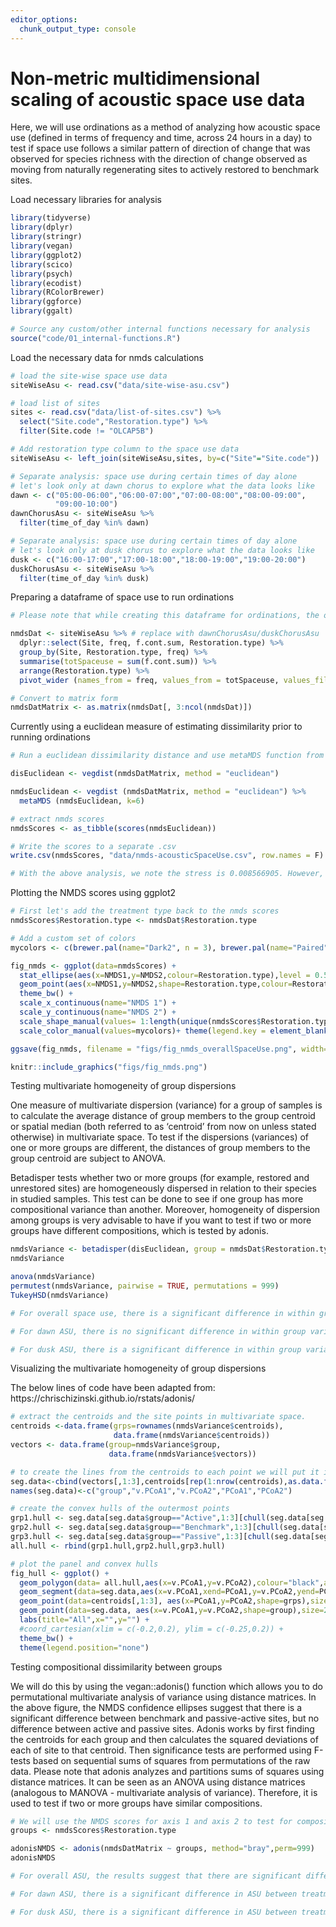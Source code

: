 ```yaml
---
editor_options: 
  chunk_output_type: console
---
```


# Non-metric multidimensional scaling of acoustic space use data

Here, we will use ordinations as a method of analyzing how acoustic space use (defined in terms of frequency and time, across 24 hours in a day) to test if space use follows a similar pattern of direction of change that was observed for species richness with the direction of change observed as moving from naturally regenerating sites to actively restored to benchmark sites. 

Load necessary libraries for analysis
```r
library(tidyverse)
library(dplyr)
library(stringr)
library(vegan)
library(ggplot2)
library(scico)
library(psych)
library(ecodist)
library(RColorBrewer)
library(ggforce)
library(ggalt)

# Source any custom/other internal functions necessary for analysis
source("code/01_internal-functions.R")
```

Load the necessary data for nmds calculations
```r
# load the site-wise space use data
siteWiseAsu <- read.csv("data/site-wise-asu.csv")

# load list of sites
sites <- read.csv("data/list-of-sites.csv") %>%
  select("Site.code","Restoration.type") %>%
  filter(Site.code != "OLCAP5B")

# Add restoration type column to the space use data
siteWiseAsu <- left_join(siteWiseAsu,sites, by=c("Site"="Site.code"))

# Separate analysis: space use during certain times of day alone
# let's look only at dawn chorus to explore what the data looks like
dawn <- c("05:00-06:00","06:00-07:00","07:00-08:00","08:00-09:00",
          "09:00-10:00")
dawnChorusAsu <- siteWiseAsu %>%
  filter(time_of_day %in% dawn)

# Separate analysis: space use during certain times of day alone
# let's look only at dusk chorus to explore what the data looks like
dusk <- c("16:00-17:00","17:00-18:00","18:00-19:00","19:00-20:00")
duskChorusAsu <- siteWiseAsu %>%
  filter(time_of_day %in% dusk)
```

Preparing a dataframe of space use to run ordinations
```r

# Please note that while creating this dataframe for ordinations, the overall acoustic space use (sum of f.cont.sum column) was calculated by frequency bin, irrespective of the time of day for a given site. In other words, for 24 hours of data, a single value of space use was obtained for a given frequency bin. The frequency bin was pivoted from long to wide and each column essentially corresponded to a frequency bin. Within that frequency bin, grouped for each site, an overall value of space use was computed. 

nmdsDat <- siteWiseAsu %>% # replace with dawnChorusAsu/duskChorusAsu 
  dplyr::select(Site, freq, f.cont.sum, Restoration.type) %>%
  group_by(Site, Restoration.type, freq) %>%
  summarise(totSpaceuse = sum(f.cont.sum)) %>%
  arrange(Restoration.type) %>%
  pivot_wider (names_from = freq, values_from = totSpaceuse, values_fill = list(totSpaceuse=0))

# Convert to matrix form
nmdsDatMatrix <- as.matrix(nmdsDat[, 3:ncol(nmdsDat)])
```


Currently using a euclidean measure of estimating dissimilarity prior to running ordinations
```r
# Run a euclidean dissimilarity distance and use metaMDS function from vegan to run ordinations

disEuclidean <- vegdist(nmdsDatMatrix, method = "euclidean")

nmdsEuclidean <- vegdist (nmdsDatMatrix, method = "euclidean") %>% 
  metaMDS (nmdsEuclidean, k=6)

# extract nmds scores
nmdsScores <- as_tibble(scores(nmdsEuclidean))

# Write the scores to a separate .csv
write.csv(nmdsScores, "data/nmds-acousticSpaceUse.csv", row.names = F)

# With the above analysis, we note the stress is 0.008566905. However, if stress is high, we should reposition the points in 2 dimensions in the direction of decreasing stress, and repeat until stress is below some threshold.**A good rule of thumb: stress < 0.05 provides an excellent representation in reduced dimensions, < 0.1 is great, < 0.2 is good/ok, and stress < 0.3 provides a poor representation.** To reiterate: high stress is bad, low stress is good!
```


Plotting the NMDS scores using ggplot2
```r
# First let's add the treatment type back to the nmds scores
nmdsScores$Restoration.type <- nmdsDat$Restoration.type

# Add a custom set of colors
mycolors <- c(brewer.pal(name="Dark2", n = 3), brewer.pal(name="Paired", n = 3))

fig_nmds <- ggplot(data=nmdsScores) + 
  stat_ellipse(aes(x=NMDS1,y=NMDS2,colour=Restoration.type),level = 0.50) +
  geom_point(aes(x=NMDS1,y=NMDS2,shape=Restoration.type,colour=Restoration.type),size=4) + 
  theme_bw() +
  scale_x_continuous(name="NMDS 1") + 
  scale_y_continuous(name="NMDS 2") +
  scale_shape_manual(values= 1:length(unique(nmdsScores$Restoration.type)))+
  scale_color_manual(values=mycolors)+ theme(legend.key = element_blank(), legend.text = element_text(face = "italic"))

ggsave(fig_nmds, filename = "figs/fig_nmds_overallSpaceUse.png", width=12, height=7,device = png(), units="in", dpi = 300); dev.off()

knitr::include_graphics("figs/fig_nmds.png")
```

Testing multivariate homogeneity of group dispersions

One measure of multivariate dispersion (variance) for a group of samples is to calculate the average distance of group members to the group centroid or spatial median (both referred to as 'centroid' from now on unless stated otherwise) in multivariate space. To test if the dispersions (variances) of one or more groups are different, the distances of group members to the group centroid are subject to ANOVA.

Betadisper tests whether two or more groups (for example, restored and unrestored sites) are homogeneously dispersed in relation to their species in studied samples. This test can be done to see if one group has more compositional variance than another. Moreover, homogeneity of dispersion among groups is very advisable to have if you want to test if two or more groups have different compositions, which is tested by adonis. 
```r
nmdsVariance <- betadisper(disEuclidean, group = nmdsDat$Restoration.type)
nmdsVariance

anova(nmdsVariance)
permutest(nmdsVariance, pairwise = TRUE, permutations = 999)
TukeyHSD(nmdsVariance)

# For overall space use, there is a significant difference in within group variance between one group and another (For Benchmark-Active sites and Passive-Benchmark sites)

# For dawn ASU, there is no significant difference in within group variance across the three treatment types

# For dusk ASU, there is a significant difference in within group variance between benchmark and active sites and benchmark and passive sites. 

```


Visualizing the multivariate homogeneity of group dispersions

The below lines of code have been adapted from: https://chrischizinski.github.io/rstats/adonis/
```r
# extract the centroids and the site points in multivariate space.  
centroids <-data.frame(grps=rownames(nmdsVariance$centroids),
                       data.frame(nmdsVariance$centroids))
vectors <- data.frame(group=nmdsVariance$group,
                      data.frame(nmdsVariance$vectors))

# to create the lines from the centroids to each point we will put it in a format that ggplot can handle
seg.data<-cbind(vectors[,1:3],centroids[rep(1:nrow(centroids),as.data.frame(table(vectors$group))$Freq),2:3])
names(seg.data)<-c("group","v.PCoA1","v.PCoA2","PCoA1","PCoA2")

# create the convex hulls of the outermost points
grp1.hull <- seg.data[seg.data$group=="Active",1:3][chull(seg.data[seg.data$group=="Active",2:3]),]
grp2.hull <- seg.data[seg.data$group=="Benchmark",1:3][chull(seg.data[seg.data$group=="Benchmark",2:3]),]
grp3.hull <- seg.data[seg.data$group=="Passive",1:3][chull(seg.data[seg.data$group=="Passive",2:3]),]
all.hull <- rbind(grp1.hull,grp2.hull,grp3.hull)

# plot the panel and convex hulls
fig_hull <- ggplot() + 
  geom_polygon(data= all.hull,aes(x=v.PCoA1,y=v.PCoA2),colour="black",alpha=0,linetype="dashed") +
  geom_segment(data=seg.data,aes(x=v.PCoA1,xend=PCoA1,y=v.PCoA2,yend=PCoA2),alpha=0.30) + 
  geom_point(data=centroids[,1:3], aes(x=PCoA1,y=PCoA2,shape=grps),size=4,colour="red") + 
  geom_point(data=seg.data, aes(x=v.PCoA1,y=v.PCoA2,shape=group),size=2) +
  labs(title="All",x="",y="") +
  #coord_cartesian(xlim = c(-0.2,0.2), ylim = c(-0.25,0.2)) +
  theme_bw() + 
  theme(legend.position="none")
```

Testing compositional dissimilarity between groups

We will do this by using the vegan::adonis() function which allows you to do permutational multivariate analysis of variance using distance matrices. In the above figure, the NMDS confidence ellipses suggest that there is a significant difference between benchmark and passive-active sites, but no difference between active and passive sites. Adonis works by first finding the centroids for each group and then calculates the squared deviations of each of site to that centroid. Then significance tests are performed using F-tests based on sequential sums of squares from permutations of the raw data. Please note that adonis analyzes and partitions sums of squares using distance matrices. It can be seen as an ANOVA using distance matrices (analogous to MANOVA - multivariate analysis of variance). Therefore, it is used to test if two or more groups have similar compositions.

```r
# We will use the NMDS scores for axis 1 and axis 2 to test for compositional dissimilarity
groups <- nmdsScores$Restoration.type

adonisNMDS <- adonis(nmdsDatMatrix ~ groups, method="bray",perm=999)
adonisNMDS

# For overall ASU, the results suggest that there are significant differences in ASU between groups.

# For dawn ASU, there is a significant difference in ASU between treatment types

# For dusk ASU, there is a significant difference in ASU between treatment types
```


